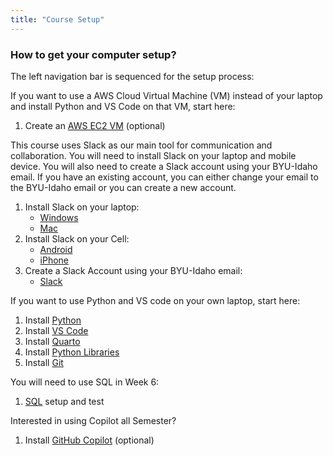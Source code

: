 ```yaml
---
title: "Course Setup"
---
```


### How to get your computer setup?

The left navigation bar is sequenced for the setup process:  

If you want to use a AWS Cloud Virtual Machine (VM) instead of your laptop and install Python and VS Code on that VM, start here:  

1. Create an [AWS EC2 VM](/Setup/aws_setup.qmd) (optional)  
 
This course uses Slack as our main tool for communication and collaboration.  You will need to install Slack on your laptop and mobile device.  You will also need to create a Slack account using your BYU-Idaho email. If you have an existing account, you can either change your email to the BYU-Idaho email or you can create a new account.

1. Install Slack on your laptop: 
    * [Windows](https://slack.com/downloads/windows)  
    * [Mac](https://slack.com/intl/en-in/downloads/mac)  
1. Install Slack on your Cell: 
    * [Android](https://slack.com/downloads/android)  
    * [iPhone](https://slack.com/downloads/ios)
1. Create a Slack Account using your BYU-Idaho email: 
    * [Slack](https://slack.com/get-started#/createnew) 

If you want to use Python and VS code on your own laptop, start here:  

1. Install [Python](/Setup/python_setup.qmd)  
1. Install [VS Code](/Setup/vs_code_setup.qmd)  
1. Install [Quarto](/Setup/quarto_setup.qmd)  
1. Install [Python Libraries](Setup/python_lib.qmd)  
1. Install [Git](/Setup/git_github_setup.qmd)  
<!--1. Install Altair--> 

You will need to use SQL in Week 6:

1. [SQL](/Setup/sql_setup.qmd) setup and test

Interested in using Copilot all Semester?

1. Install [GitHub Copilot](/Setup/copilot_setup.qmd) (optional)
